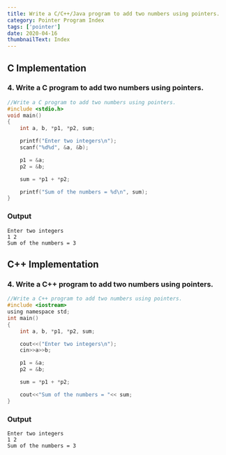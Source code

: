 ```yaml
---
title: Write a C/C++/Java program to add two numbers using pointers.
category: Pointer Program Index
tags: ['pointer']
date: 2020-04-16
thumbnailText: Index
---
```


## C Implementation
### 4. Write a C program to add two numbers using pointers.
```c
//Write a C program to add two numbers using pointers.
#include <stdio.h>
void main()
{
    int a, b, *p1, *p2, sum;

    printf("Enter two integers\n");
    scanf("%d%d", &a, &b);

    p1 = &a;
    p2 = &b;

    sum = *p1 + *p2;

    printf("Sum of the numbers = %d\n", sum);
}
```
### Output
```
Enter two integers
1 2
Sum of the numbers = 3
```
## C++ Implementation
### 4. Write a C++ program to add two numbers using pointers.
```c
//Write a C++ program to add two numbers using pointers.
#include <iostream>
using namespace std;
int main()
{
    int a, b, *p1, *p2, sum;

    cout<<("Enter two integers\n");
    cin>>a>>b;

    p1 = &a;
    p2 = &b;

    sum = *p1 + *p2;

    cout<<"Sum of the numbers = "<< sum;
}
```
### Output
```
Enter two integers
1 2
Sum of the numbers = 3
```
